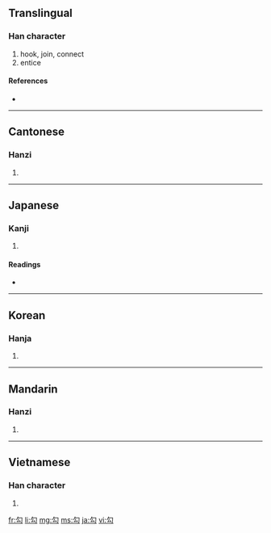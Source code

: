 {{also|句}}
==Translingual==

===Han character===
{{Han char|rn=20|rad=勹|as=02|sn=4|four=2772<sub>0</sub>|canj=心戈 (PI)}}

# hook, join, connect
# entice

====References====
* {{Han ref|kx=0150.230|dkj=02500|dj=0339.130|hdz=10256.030|uh=52FE|ud=21246|bh=A4C4|bd=42180}}

----

==Cantonese==

===Hanzi===
{{yue-hanzi|jyut=|y=gau1, ngau1}}

# {{defn|Cantonese|sort=勹02}}

----

==Japanese==

===Kanji===
{{ja-kanji|grade=|rs=勹02}}

# {{defn|Japanese}}

====Readings====
* {{ja-readings|on=[[こう]] (kō)|kun=[[のぞく]] (nozoku), [[まがる]] (magaru), [[かぎ]] (kagi)}}

----

==Korean==

===Hanja===
{{ko-hanja|hangeul=[[구]], [[귀]]|rv=gu, gwi|mr=ku, kwi}}

# {{defn|Korean|sort=勹02}}

----

==Mandarin==

===Hanzi===
{{cmn-hanzi|pin=[[gōu]] ([[gou1]])|wg=kou<sup>1</sup>}}

# {{defn|Mandarin|sort=勹02}}

----

==Vietnamese==

===Han character===
{{vi-hantu|[[câu]], [[cấu]], [[cú]]|rs=勹02}}

# {{defn|Vietnamese|sort=勹02}}

[[fr:勾]]
[[li:勾]]
[[mg:勾]]
[[ms:勾]]
[[ja:勾]]
[[vi:勾]]